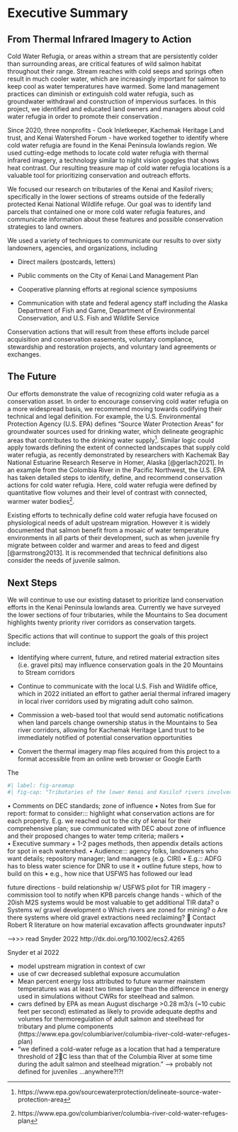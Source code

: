 # Executive Summary {.unnumbered}

## From Thermal Infrared Imagery to Action

Cold Water Refugia, or areas within a stream that are persistently colder than surrounding areas, are critical features of wild salmon habitat throughout their range. Stream reaches with cold seeps and springs often result in much cooler water, which are increasingly important for salmon to keep cool as water temperatures have warmed. Some land management practices can diminish or extinguish cold water refugia, such as groundwater withdrawl and construction of impervious surfaces. In this project, we identified and educated land owners and managers about cold water refugia in order to promote their conservation .

Since 2020, three nonprofits - Cook Inletkeeper, Kachemak Heritage Land trust, and Kenai Watershed Forum - have worked together to identify where cold water refugia are found in the Kenai Peninsula lowlands region. We used cutting-edge methods to locate cold water refugia with thermal infrared imagery, a technology similar to night vision goggles that shows heat contrast. Our resulting treasure map of cold water refugia locations is a valuable tool for prioritizing conservation and outreach efforts.

We focused our research on tributaries of the Kenai and Kasilof rivers; specifically in the lower sections of streams outside of the federally protected Kenai National Wildlife refuge. Our goal was to identify land parcels that contained one or more cold water refugia features, and communicate information about these features and possible conservation strategies to land owners.

We used a variety of techniques to communicate our results to over sixty landowners, agencies, and organizations, including

-   Direct mailers (postcards, letters)

-   Public comments on the City of Kenai Land Management Plan

-   Cooperative planning efforts at regional science symposiums

-   Communication with state and federal agency staff including the Alaska Department of Fish and Game, Department of Environmental Conservation, and U.S. Fish and Wildlife Service

Conservation actions that will result from these efforts include parcel acquisition and conservation easements, voluntary compliance, stewardship and restoration projects, and voluntary land agreements or exchanges.

## The Future

Our efforts demonstrate the value of recognizing cold water refugia as a conservation asset. In order to encourage conserving cold water refugia on a more widespread basis, we recommend moving towards codifying their technical and legal definition. For example, the U.S. Environmental Protection Agency (U.S. EPA) defines "Source Water Protection Areas" for groundwater sources used for drinking water, which delineate geographic areas that contributes to the drinking water supply[^index-1]. Similar logic could apply towards defining the extent of connected landscapes that supply cold water refugia, as recently demonstrated by researchers with Kachemak Bay National Estuarine Research Reserve in Homer, Alaska [@gerlach2021]. In an example from the Colombia River in the Pacific Northwest, the U.S. EPA has taken detailed steps to identify, define, and recommend conservation actions for cold water refugia. Here, cold water refugia were defined by quantitative flow volumes and their level of contrast with connected, warmer water bodies[^index-2].

[^index-1]: https://www.epa.gov/sourcewaterprotection/delineate-source-water-protection-area

[^index-2]: https://www.epa.gov/columbiariver/columbia-river-cold-water-refuges-plan

Existing efforts to technically define cold water refugia have focused on physiological needs of adult upstream migration. However it is widely documented that salmon benefit from a mosaic of water temperature environments in all parts of their development, such as when juvenile fry migrate between colder and warmer and areas to feed and digest [@armstrong2013]. It is recommended that technical definitions also consider the needs of juvenile salmon.

## Next Steps

We will continue to use our existing dataset to prioritize land conservation efforts in the Kenai Peninsula lowlands area. Currently we have surveyed the lower sections of four tributaries, while the Mountains to Sea document highlights twenty priority river corridors as conservation targets.

Specific actions that will continue to support the goals of this project include:

-   Identifying where current, future, and retired material extraction sites (i.e. gravel pits) may influence conservation goals in the 20 Mountains to Stream corridors

-   Continue to communicate with the local U.S. Fish and Wildlife office, which in 2022 initiated an effort to gather aerial thermal infrared imagery in local river corridors used by migrating adult coho salmon.

-   Commission a web-based tool that would send automatic notifications when land parcels change ownership status in the Mountains to Sea river corridors, allowing for Kachemak Heritage Land trust to be immediately notified of potential conservation opportunities

-   Convert the thermal imagery map files acquired from this project to a format accessible from an online web browser or Google Earth

The

```r
#| label: fig-areamap
#| fig-cap: "Tributaries of the lower Kenai and Kasilof rivers involved in this study. Locations of data logger and weather stations also shown."
```

• Comments on DEC standards; zone of influence • Notes from Sue for report: format to consider::: highlight what conservation actions are for each property. E.g. we reached out to the city of kenai for their comprehensive plan; sue communicated with DEC about zone of influence and their proposed changes to water temp criteria; mailers •\
• Executive summary + 1-2 pages methods, then appendix details actions for spot in each watershed. • Audience::: agency folks, landowners who want details; repository manager; land managers (e.g. CIRI) • E.g.:: ADFG has to bless water science for DNR to use it • outline future steps, how to build on this • e.g., how nice that USFWS has followed our lead

future directions - build relationship w/ USFWS pilot for TIR imagery - commission tool to notify when KPB parcels change hands - which of the 20ish M2S systems would be most valuable to get additional TIR data? o Systems w/ gravel development o Which rivers are zoned for mining? o Are there systems where old gravel extractions need reclaiming?  Contact Robert R literature on how material excavation affects groundwater inputs?

---\>\>\> read Snyder 2022 http://dx.doi.org/10.1002/ecs2.4265

Snyder et al 2022

-   model upstream migration in context of cwr
-   use of cwr decreased sublethal exposure accumulation
-   Mean percent energy loss attributed to future warmer mainstem temperatures was at least two times larger than the difference in energy used in simulations without CWRs for steelhead and salmon.
-   cwrs defined by EPA as mean August discharge \>0.28 m3/s (\~10 cubic feet per second) estimated as likely to provide adequate depths and volumes for thermoregulation of adult salmon and steelhead for tributary and plume components (https://www.epa.gov/columbiariver/columbia-river-cold-water-refuges-plan)
-   "we defined a cold-water refuge as a location that had a temperature threshold of 2C less than that of the Columbia River at some time during the adult salmon and steelhead migration." --\> probably not defined for juveniles ...anywhere?!?!
